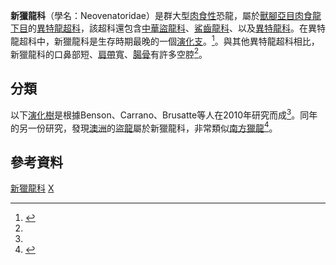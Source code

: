 {{Automatic taxobox
| taxon = Neovenatoridae
| fossil_range = 早至晚[[白垩纪|白垩纪]], {{fossilrange|130|88|latest=69}}可能还有晚[[马斯特里赫特阶|马斯特里赫特阶]]的紀錄
| image = Neovenator mount.jpg
| image_caption = [[新獵龍|新獵龍]]
| authority = Benson, Carrano & Brusatte, 2010
| type_species =
†[[色拉瑞氏新猎龙|色拉瑞氏新猎龙]]<br />''Neovenator salerii''
| type_species_authority =
 Hutt, Martill, & Barker, 1996
| subdivision_ranks = [[演化支|演化支]]
| subdivision =
* †[[吉蘭泰龍屬|吉蘭泰龍屬]]? ''Chilantaisaurus''
* †[[三角洲奔龍屬|三角洲奔龍屬]]? ''Deltadromeus''
* †[[瓜里丘龍屬|瓜里丘龍屬]]? ''Gualicho''
* †[[新獵龍属|新獵龍属]] ''Neovenator'' 
* †[[西雅茨龍屬|西雅茨龍屬]] ''Siats''
* †[[大盗龙类|大盗龙类]]? ''Megaraptora''}}

'''新獵龍科'''（學名：Neovenatoridae）是群大型[[肉食性|肉食性]]恐龍，屬於[[獸腳亞目|獸腳亞目]][[肉食龍下目|肉食龍下目]]的[[異特龍超科|異特龍超科]]，該超科還包含[[中華盜龍科|中華盜龍科]]、[[鯊齒龍科|鯊齒龍科]]、以及[[異特龍科|異特龍科]]。在異特龍超科中，新獵龍科是生存時期最晚的一個[[演化支|演化支]]。<ref name=bensonetal2010>{{cite journal | last1 = Benson | first1 = R.B.J. | last2 = Carrano | first2 = M.T | last3 = Brusatte | first3 = S.L. | year = 2010 | title = A new clade of archaic large-bodied predatory dinosaurs (Theropoda: Allosauroidea) that survived to the latest Mesozoic | url = | journal = Naturwissenschaften | volume = 97 | issue = 1| pages = 71–78 | doi = 10.1007/s00114-009-0614-x | pmid=19826771 | bibcode=2010NW.....97...71B}}</ref>。與其他異特龍超科相比，新獵龍科的口鼻部短、[[胸帶|肩帶]]寬、[[腸骨|腸骨]]有許多空腔<ref name=bensonetal2010/>。

==分類==
以下[[演化樹|演化樹]]是根據Benson、Carrano、Brusatte等人在2010年研究而成<ref name=bensonetal2010/>。同年的另一份研究，發現[[澳洲|澳洲]]的[[盜龍|盜龍]]屬於新獵龍科，非常類似[[南方獵龍|南方獵龍]]<ref name=agnolin2010>{{Cite journal | last1 = Agnolin | first1 = Ezcurra | last2 = Pais | first2 = | last3 = Salisbury | first3 = | year = 2010 | title = A reappraisal of the Cretaceous non-avian dinosaur faunas from Australia and New Zealand: Evidence for their Gondwanan affinities | url = | journal = Journal of Systematic Palaeontology | volume = 8 | issue = 2| pages = 257–300 | doi=10.1080/14772011003594870}}</ref>。

{{clade| style=font-size:100%;line-height:80%
|label1='''新獵龍科'''
|1={{clade 
      |1=[[新獵龍|新獵龍]]
      |label2=<span style="color:white;">unnamed</font>
      |2={{clade
         |1=[[吉蘭泰龍|吉蘭泰龍]]
         |label2='''大盜龍類'''
         |2={{clade
            |label1=<span style="color:white;">unnamed</font>
            |1={{clade
               |1=[[南方獵龍|南方獵龍]]
               |2=[[盜龍|盜龍]]
               |3=[[福井盜龍|福井盜龍]]
               }}
            |2=?[[齒河盜龍|齒河盜龍]]
            |label3=<span style="color:white;">unnamed</font>
            |3={{clade
               |1=[[氣腔龍|氣腔龍]]
               |2=[[大盜龍|大盜龍]]
               }}
            }}
         }}
      }}
   }}

==參考資料==
{{reflist}}
{{獸腳亞目}}
{{Taxonbar|from=Q133002}}

[[Category:新獵龍科|]]
[[Category:蜥臀目|X]]